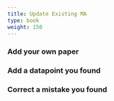 ```yaml
---
title: Update Existing MA
type: book
weight: 150
---
```


### Add your own paper
### Add a datapoint you found
### Correct a mistake you found 

